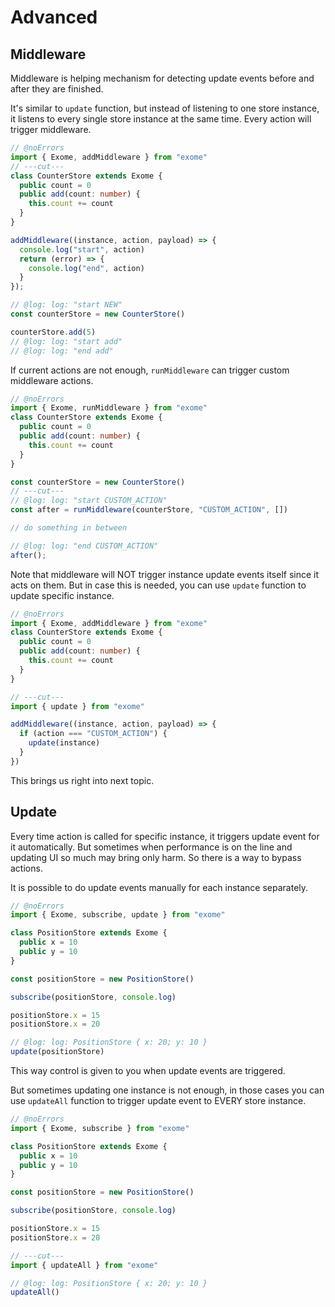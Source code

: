 # Advanced

## Middleware

Middleware is helping mechanism for detecting update events before and after they are finished.

It's similar to `update` function, but instead of listening to one store instance, it listens to every single store instance at the same time. Every action will trigger middleware.

```ts twoslash
// @noErrors
import { Exome, addMiddleware } from "exome"
// ---cut---
class CounterStore extends Exome {
  public count = 0
  public add(count: number) {
    this.count += count
  }
}

addMiddleware((instance, action, payload) => {
  console.log("start", action)
  return (error) => {
    console.log("end", action)
  }
});

// @log: log: "start NEW"
const counterStore = new CounterStore()

counterStore.add(5)
// @log: log: "start add"
// @log: log: "end add"
```

If current actions are not enough, `runMiddleware` can trigger custom middleware actions.

```ts twoslash
// @noErrors
import { Exome, runMiddleware } from "exome"
class CounterStore extends Exome {
  public count = 0
  public add(count: number) {
    this.count += count
  }
}

const counterStore = new CounterStore()
// ---cut---
// @log: log: "start CUSTOM_ACTION"
const after = runMiddleware(counterStore, "CUSTOM_ACTION", [])

// do something in between

// @log: log: "end CUSTOM_ACTION"
after();
```

Note that middleware will NOT trigger instance update events itself since it acts on them. But in case this is needed, you can use `update` function to update specific instance.

```ts twoslash
// @noErrors
import { Exome, addMiddleware } from "exome"
class CounterStore extends Exome {
  public count = 0
  public add(count: number) {
    this.count += count
  }
}

// ---cut---
import { update } from "exome"

addMiddleware((instance, action, payload) => {
  if (action === "CUSTOM_ACTION") {
    update(instance)
  }
})
```

This brings us right into next topic.

## Update

Every time action is called for specific instance, it triggers update event for it automatically. But sometimes when performance is on the line and updating UI so much may bring only harm. So there is a way to bypass actions.

It is possible to do update events manually for each instance separately.

```ts twoslash
// @noErrors
import { Exome, subscribe, update } from "exome"

class PositionStore extends Exome {
  public x = 10
  public y = 10
}

const positionStore = new PositionStore()

subscribe(positionStore, console.log)

positionStore.x = 15
positionStore.x = 20

// @log: log: PositionStore { x: 20; y: 10 }
update(positionStore)
```

This way control is given to you when update events are triggered.

But sometimes updating one instance is not enough, in those cases you can use `updateAll` function to trigger update event to EVERY store instance.

```ts twoslash
// @noErrors
import { Exome, subscribe } from "exome"

class PositionStore extends Exome {
  public x = 10
  public y = 10
}

const positionStore = new PositionStore()

subscribe(positionStore, console.log)

positionStore.x = 15
positionStore.x = 20

// ---cut---
import { updateAll } from "exome"

// @log: log: PositionStore { x: 20; y: 10 }
updateAll()
```
